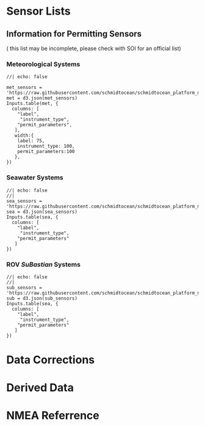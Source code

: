 
# Sensor Lists

## Information for Permitting Sensors
( this list may be incomplete, please check with SOI for an official list)

### Meteorological Systems
```ojs
//| echo: false

met_sensors = 'https://raw.githubusercontent.com/schmidtocean/schmidtocean_platform_metadata/main/meterological_sensors.json'
met = d3.json(met_sensors)
Inputs.table(met, {
  columns: [ 
    "label",
     "instrument_type",
    "permit_parameters",
   ],
   width:{
    label: 75,
    instrument_type: 100,
    permit_parameters:100
   },
})
```

### Seawater Systems
```ojs
//| echo: false
//| 
sea_sensors = 'https://raw.githubusercontent.com/schmidtocean/schmidtocean_platform_metadata/main/seawater_sensors.json'
sea = d3.json(sea_sensors)
Inputs.table(sea, {
  columns: [ 
    "label",
     "instrument_type",
    "permit_parameters"
   ]
})
```

### ROV *SuBastian* Systems
```ojs
//| echo: false
//| 
sub_sensors = 'https://raw.githubusercontent.com/schmidtocean/schmidtocean_platform_metadata/main/rov_sensors.json'
sub = d3.json(sub_sensors)
Inputs.table(sea, {
  columns: [ 
    "label",
     "instrument_type",
    "permit_parameters"
   ]
})
```

<!-- 
```ojs
//| echo: false
sensors = FileAttachment("./data/sensorlist_temp.csv").csv({typed: true})
viewof search = Inputs.search(sensors)
Inputs.table(search,{
format: {
    Link: (links) =>links.includes("None") ? "None": htl.html`<a href=${links} target=_blank>${links}</a>`
  },
  rows: 60
  })

```` -->

# Data Corrections

# Derived Data

# NMEA Referrence
